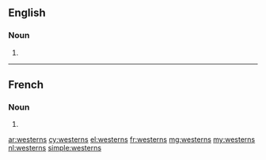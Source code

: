 ==English==

===Noun===
{{head|en}}

# {{plural of|western}}

----

==French==

===Noun===
{{head|fr|plural}} {{m-p}}

# {{plural of|western|lang=fr}}

[[ar:westerns]]
[[cy:westerns]]
[[el:westerns]]
[[fr:westerns]]
[[mg:westerns]]
[[my:westerns]]
[[nl:westerns]]
[[simple:westerns]]